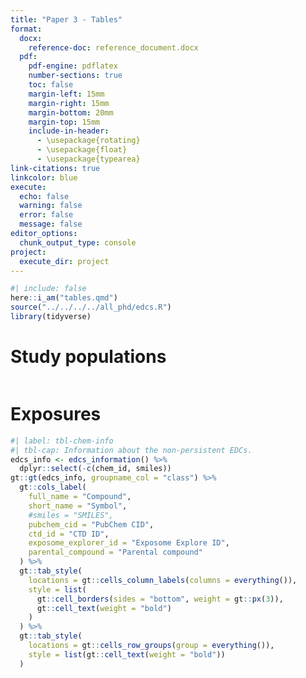 ```yaml
---
title: "Paper 3 - Tables"
format:
  docx:
    reference-doc: reference_document.docx
  pdf:
    pdf-engine: pdflatex
    number-sections: true
    toc: false
    margin-left: 15mm
    margin-right: 15mm
    margin-bottom: 20mm
    margin-top: 15mm
    include-in-header:
      - \usepackage{rotating}
      - \usepackage{float}
      - \usepackage{typearea}
link-citations: true
linkcolor: blue
execute:
  echo: false
  warning: false
  error: false
  message: false
editor_options: 
  chunk_output_type: console
project:
  execute_dir: project
---
```


```r
#| include: false
here::i_am("tables.qmd")
source("../../../../all_phd/edcs.R")
library(tidyverse)
```

<!-- ####################################################################### -->
# Study populations
<!-- ####################################################################### -->
```r

```

<!-- ####################################################################### -->
# Exposures
<!-- ####################################################################### -->
```r
#| label: tbl-chem-info
#| tbl-cap: Information about the non-persistent EDCs.
edcs_info <- edcs_information() %>%
  dplyr::select(-c(chem_id, smiles))
gt::gt(edcs_info, groupname_col = "class") %>%
  gt::cols_label(
    full_name = "Compound", 
    short_name = "Symbol", 
    #smiles = "SMILES", 
    pubchem_cid = "PubChem CID", 
    ctd_id = "CTD ID", 
    exposome_explorer_id = "Exposome Explore ID", 
    parental_compound = "Parental compound"
  ) %>%
  gt::tab_style(
    locations = gt::cells_column_labels(columns = everything()), 
    style = list(
      gt::cell_borders(sides = "bottom", weight = gt::px(3)), 
      gt::cell_text(weight = "bold")
    )
  ) %>%
  gt::tab_style(
    locations = gt::cells_row_groups(group = everything()), 
    style = list(gt::cell_text(weight = "bold"))
  )
```
